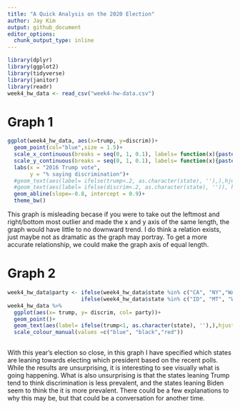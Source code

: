 ```yaml
---
title: "A Quick Analysis on the 2020 Election"
author: Jay Kim
output: github_document
editor_options:
  chunk_output_type: inline
---
```


```r
library(dplyr)
library(ggplot2)
library(tidyverse)
library(janitor)
library(readr)
week4_hw_data <- read_csv("week4-hw-data.csv")

```
# Graph 1
```r
ggplot(week4_hw_data, aes(x=trump, y=discrim))+
  geom_point(col="blue",size = 1.5)+
  scale_x_continuous(breaks = seq(0, 1, 0.1), labels= function(x){paste0(x*100, '%')})+
  scale_y_continuous(breaks = seq(0, 1, 0.1), labels= function(x){paste0(x*100, '%')})+ #how to do this correctly
  labs(x = "2016 Trump vote",
       y = "% saying discrimination")+
  #geom_text(aes(label= ifelse(trump<.2, as.character(state), ''),),hjust=1.2, vjust =0)+
  #geom_text(aes(label= ifelse(discrim<.2, as.character(state), '')), hjust=1.2, vjust =0)+
  geom_abline(slope=-0.8, intercept = 0.9)+
  theme_bw()
```

This graph is misleading becase if you were to take out the leftmost and right/bottom most outlier and made the x and y axis of the same length, the graph would have little to no downward trend. I do think a relation exists, just maybe not as dramatic as the graph may portray. To get a more accurate relationship, we could make the graph axis of equal length. 

# Graph 2
```r
week4_hw_data$party <- ifelse(week4_hw_data$state %in% c("CA", "NY","WA", "OR","NV","CO","NM","MN","IL","VA","MA", "RI", "CT", "NJ", "DE", "DC", "VT", "NH" ), 'Biden',      
                       ifelse(week4_hw_data$state %in% c("ID", "MT", "WY", "UT", "ND", "SD", "KS", "OK", "TX", "AR", "LA", "MS", "AL", "TN", "KY", "IN", "WY" ), 'Trump', "Toss Up"))
week4_hw_data %>% 
  ggplot(aes(x= trump, y= discrim, col= party))+
  geom_point()+
  geom_text(aes(label= ifelse(trump<1, as.character(state), ''),),hjust=1.5, vjust =0, size =2)+
  scale_colour_manual(values =c("blue", "black","red"))
  
```

With this year's election so close, in this graph I have specified which states are leaning towards electing which president based on the recent polls. While the results are unsurprising, it is interesting to see visually what is going happening. What is also unsurprising is that the states leaning Trump tend to think discrimination is less prevalent, and the states leaning Biden seem to think the it is more prevalent. There could be a few explanations to why this may be, but that could be a conversation for another time.  



